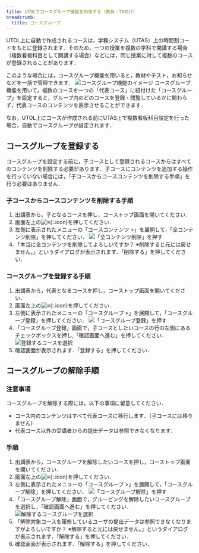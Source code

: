 ```yaml
---
title: UTOLでコースグループ機能を利用する（教員・TA向け）
breadcrumb:
  title: コースグループ
---
```


UTOL上に自動で作成されるコースは，学務システム（UTAS）上の時間割コードをもとに登録されます．そのため，一つの授業を複数の学科で開講する場合（複数看板科目として開講する場合）などには，同じ授業に対して複数のコースが登録されることがあります．

このような場合には，コースグループ機能を用いると，教材やテスト，お知らせなどを一括で管理できます．
![コースグループ機能のイメージ](./explain.png)
コースグループ機能を用いて，複数のコースを一つの「代表コース」に紐付けた「コースグループ」を設定すると，グループ内のどのコースを登録・閲覧しているかに関わらず，代表コースのコンテンツを表示させることができます．

なお，UTOL上にコースが作成される前にUTAS上で複数看板科目設定を行った場合，自動でコースグループが設定されます．

## コースグループを登録する
コースグループを設定する前に，子コースとして登録されるコースからはすべてのコンテンツを削除する必要があります．子コースにコンテンツを追加する操作を行っていない場合には，「子コースからコースコンテンツを削除する手順」を行う必要はありません．

### 子コースからコースコンテンツを削除する手順
1. 出講表から，子となるコースを押し，コーストップ画面を開いてください．
2. 画面左上の![≡](../../../_icons/hamburger.png){:.icon}を押してください．
3. 左側に表示されたメニューの「コースコンテンツ >」を展開して，「全コンテンツ削除」を押してください．
    ![「全コンテンツ削除」を押す](./remove.png)
4. 「本当に全コンテンツを削除してよろしいですか？ ※削除すると元には戻せません。」というダイアログが表示されます．「削除する」を押してください．

### コースグループを登録する手順
1. 出講表から，代表となるコースを押し，コーストップ画面を開いてください．
2. 画面左上の![≡](../../../_icons/hamburger.png){:.icon}を押してください．
3. 左側に表示されたメニューの「コースグループ >」を展開して，「コースグループ登録」を押してください． 
    ![「コースグループ登録」を押す](./menu1.png)
4. 「コースグループ登録」画面で，子コースとしたいコースの行の左側にあるチェックボックスを押し,「確認画面へ進む」を押してください．
    ![登録するコースを選択](./reg.png)
5. 確認画面が表示されます．「登録する」を押してください．

## コースグループの解除手順
### 注意事項
コースグループを解除する際には，以下の事項に留意してください．
* コース内のコンテンツはすべて代表コースに移行します．（子コースには移りません）
* 代表コース以外の受講者からの提出データは参照できなくなります．

### 手順
1. 出講表から，コースグループを解除したいコースを押し，コーストップ画面を開いてください．
2. 画面左上の![≡](../../../_icons/hamburger.png){:.icon}を押してください．
3. 左側に表示されたメニューの「コースグループ >」を展開して，「コースグループ解除」を押してください．
    ![「コースグループ解除」を押す](./menu2.png)
4. 「コースグループ解除」画面で，グルーピングを解除したいコースグループを選択し，「確認画面へ進む」を押してください．
    ![解除するコースグループを選択](./unreg.png)
5. 「解除対象コースを履修しているユーザの提出データは参照できなくなりますがよろしいですか？ ※解除すると元には戻せません。」というダイアログが表示されます．「解除する」を押してください．
6. 確認画面が表示されます．「解除する」を押してください．
